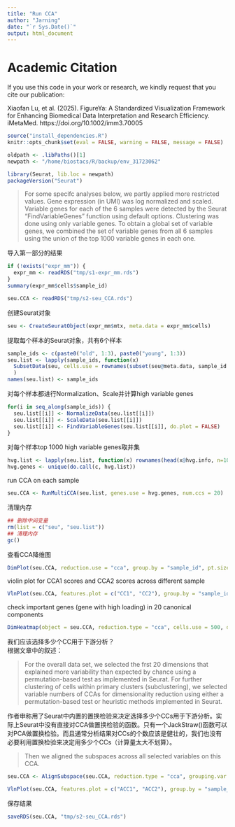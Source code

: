 ```yaml
---
title: "Run CCA"
author: "Jarning"
date: "`r Sys.Date()`"
output: html_document
---
```

# Academic Citation
If you use this code in your work or research, we kindly request that you cite our publication:

Xiaofan Lu, et al. (2025). FigureYa: A Standardized Visualization Framework for Enhancing Biomedical Data Interpretation and Research Efficiency. iMetaMed. https://doi.org/10.1002/imm3.70005



```r
source("install_dependencies.R")
knitr::opts_chunk$set(eval = FALSE, warning = FALSE, message = FALSE)
```

```r
oldpath <- .libPaths()[1]
newpath <- "/home/biostacs/R/backup/env_31723062"
```

```r
library(Seurat, lib.loc = newpath)
packageVersion("Seurat")
```

> For some specifc analyses below, we partly applied more restricted values. Gene expression (in UMI) was log normalized and scaled. Variable genes for each of the 6 samples were detected by the Seurat “FindVariableGenes” function using default options. Clustering was done using only variable genes. To obtain a global set of variable genes, we combined the set of variable genes from all 6 samples using the union of the top 1000 variable genes in each one.

导入第一部分的结果
```r
if (!exists("expr_mm")) {
  expr_mm <- readRDS("tmp/s1-expr_mm.rds")
}
summary(expr_mm$cells$sample_id)
```

```r
seu.CCA <- readRDS("tmp/s2-seu_CCA.rds")
```

创建Seurat对象
```r
seu <- CreateSeuratObject(expr_mm$mtx, meta.data = expr_mm$cells)
```

提取每个样本的Seurat对象，共有6个样本
```r
sample_ids <- c(paste0("old", 1:3), paste0("young", 1:3))
seu.list <- lapply(sample_ids, function(x) 
  SubsetData(seu, cells.use = rownames(subset(seu@meta.data, sample_id == x)))
  )
names(seu.list) <- sample_ids
```

对每个样本都进行Normalization、Scale并计算high variable genes
```r
for(i in seq_along(sample_ids)) {
  seu.list[[i]] <- NormalizeData(seu.list[[i]])
  seu.list[[i]] <- ScaleData(seu.list[[i]])
  seu.list[[i]] <- FindVariableGenes(seu.list[[i]], do.plot = FALSE)
}
```

对每个样本top 1000 high variable genes取并集
```r
hvg.list <- lapply(seu.list, function(x) rownames(head(x@hvg.info, n=1000)))
hvg.genes <- unique(do.call(c, hvg.list))
```

run CCA on each sample
```r
seu.CCA <- RunMultiCCA(seu.list, genes.use = hvg.genes, num.ccs = 20)
```

清理内存
```r
## 删除中间变量
rm(list = c("seu", "seu.list"))
## 清理内存
gc()
```

查看CCA降维图
```r
DimPlot(seu.CCA, reduction.use = "cca", group.by = "sample_id", pt.size = 0.5)
```

violin plot for CCA1 scores and CCA2 scores across different sample
```r
VlnPlot(seu.CCA, features.plot = c("CC1", "CC2"), group.by = "sample_id", point.size.use = .01)
```

check important genes (gene with high loading) in 20 canonical components
```r
DimHeatmap(object = seu.CCA, reduction.type = "cca", cells.use = 500, dim.use = 1:20, do.balanced = TRUE)
```

我们应该选择多少个CC用于下游分析？<br>
根据文章中的叙述：<br>

>  For the overall data set, we selected the frst 20 dimensions that explained more variability than expected by chance using a permutation-based test as implemented in Seurat. For further clustering of cells within primary clusters (subclustering), we selected variable numbers of CCAs for dimensionality reduction using either a permutation-based test or heuristic methods implemented in Seurat.

作者申称用了Seurat中内置的置换检验来决定选择多少个CCs用于下游分析。实际上Seurat中没有直接对CCA做置换检验的函数。只有一个JackStraw()函数可以对PCA做置换检验。而且通常分析结果对CCs的个数应该是健壮的，我们也没有必要利用置换检验来决定用多少个CCs（计算量太大不划算）。

> Then we aligned the subspaces across all selected variables on this CCA.

```r
seu.CCA <- AlignSubspace(seu.CCA, reduction.type = "cca", grouping.var = "sample_id", dims.align = 1:20)
```

```r
VlnPlot(seu.CCA, features.plot = c("ACC1", "ACC2"), group.by = "sample_id", point.size.use = .01)
```

保存结果
```r
saveRDS(seu.CCA, "tmp/s2-seu_CCA.rds")
```

